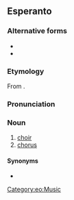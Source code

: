 {{also|horo|horō|hōrō}}
==Esperanto==

===Alternative forms===
* {{alter|eo|hhoro||H-system spelling}}
* {{alter|eo|hxoro||X-system spelling}}

===Etymology===
From {{der|eo|grc|χορός|t=company of dancers or singers}}.

===Pronunciation===
{{eo-IPA|a=Eo-ĥoro.ogg}}

===Noun===
{{eo-head}}

# [[choir]]
# [[chorus]]

====Synonyms====
* {{l|eo|koruso}}

[[Category:eo:Music]]